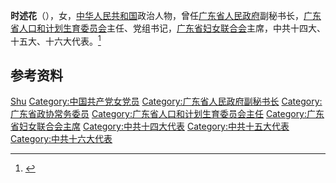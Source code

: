 '''时述花'''（{{bd|1946年||2008年|8月29日}}），女，[[中华人民共和国|中华人民共和国]]政治人物，曾任[[广东省人民政府|广东省人民政府]]副秘书长，[[广东省人口和计划生育委员会|广东省人口和计划生育委员会]]主任、党组书记，[[广东省妇女联合会|广东省妇女联合会]]主席，中共十四大、十五大、十六大代表。<ref>{{Cite web|title=时述花同志逝世|url=http://epaper.southcn.com/nfdaily/html/2008-08/31/content_6683680.htm|accessdate=2020-09-02|work=南方日报}}</ref>

== 参考资料 ==
{{reflist}}

{{中国人物小作品}}
{{Navboxes 
| title  = 时述花在[[中华全国妇女联合会|中华全国妇女联合会]]的职务
| list1  =
{{中华全国妇女联合会第七届执行委员会}}
{{中华全国妇女联合会第八届执行委员会}}
}}

{{Authority control}}
{{DEFAULTSORT:Shi时}}
[[Category:时姓|Shu]]
[[Category:中国共产党女党员|Category:中国共产党女党员]]
[[Category:广东省人民政府副秘书长|Category:广东省人民政府副秘书长]]
[[Category:广东省政协常务委员|Category:广东省政协常务委员]]
[[Category:广东省人口和计划生育委员会主任|Category:广东省人口和计划生育委员会主任]]
[[Category:广东省妇女联合会主席|Category:广东省妇女联合会主席]]
[[Category:中共十四大代表|Category:中共十四大代表]]
[[Category:中共十五大代表|Category:中共十五大代表]]
[[Category:中共十六大代表|Category:中共十六大代表]]